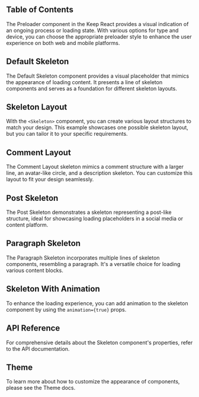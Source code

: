 

## Table of Contents

The Preloader component in the Keep React provides a visual indication of an ongoing process or loading state. With various options for type and device, you can choose the appropriate preloader style to enhance the user experience on both web and mobile platforms.

## Default Skeleton

The Default Skeleton component provides a visual placeholder that mimics the appearance of loading content. It presents a line of skeleton components and serves as a foundation for different skeleton layouts.

<CodePreview github="Skeleton" code={DefaultSkeletonCode}>
  <DefaultSkeleton />
</CodePreview>

## Skeleton Layout

With the `<Skeleton>` component, you can create various layout structures to match your design. This example showcases one possible skeleton layout, but you can tailor it to your specific requirements.

<CodePreview github="Skeleton" code={SkeletonLayoutCode}>
  <SkeletonLayout />
</CodePreview>

## Comment Layout

The Comment Layout skeleton mimics a comment structure with a larger line, an avatar-like circle, and a description skeleton. You can customize this layout to fit your design seamlessly.

<CodePreview github="Skeleton" code={CommentLayoutCode}>
  <CommentLayout />
</CodePreview>

## Post Skeleton

The Post Skeleton demonstrates a skeleton representing a post-like structure, ideal for showcasing loading placeholders in a social media or content platform.

<CodePreview github="Skeleton" code={PostSkeletonCode}>
  <PostSkeleton />
</CodePreview>

## Paragraph Skeleton

The Paragraph Skeleton incorporates multiple lines of skeleton components, resembling a paragraph. It's a versatile choice for loading various content blocks.

<CodePreview github="Skeleton" code={ParagraphSkeletonCode}>
  <ParagraphSkeleton />
</CodePreview>

## Skeleton With Animation

To enhance the loading experience, you can add animation to the skeleton component by using the `animation={true}` props.

<CodePreview github="Skeleton" code={SkeletonWithAnimationCode}>
  <SkeletonWithAnimation />
</CodePreview>

## API Reference

For comprehensive details about the Skeleton component's properties, refer to the API documentation.

<ComponentApi data={SkeletonApiData} />

## Theme

To learn more about how to customize the appearance of components, please see the Theme docs.

<CssThemePreview code={useTheme().theme.skeleton} />
